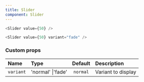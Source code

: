 ```yaml
---
title: Slider
component: Slider
---
```


```js live
<Slider value={50} />
```

```js live
<Slider value={50} variant="fade" />
```

### Custom props

| Name      | Type              | Default  | Description        |
| :-------- | :---------------- | :------: | :----------------- |
| `variant` | 'normal' \|'fade' | `normal` | Variant to display |
